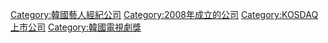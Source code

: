 [[Category:韓國藝人經紀公司|Category:韓國藝人經紀公司]]
[[Category:2008年成立的公司|Category:2008年成立的公司]]
[[Category:KOSDAQ上市公司|Category:KOSDAQ上市公司]]
[[Category:韓國電視劇獎|Category:韓國電視劇獎]]